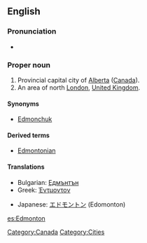 ==English==
{{wikipedia|Edmonton}}
{{wikipedia|Edmonton, London}}

===Pronunciation===
* {{audio|en-ca-Edmonton.ogg|Audio (CA)}}

===Proper noun===
{{en-proper noun}}

# Provincial capital city of [[Alberta]] ([[Canada]]).
# An area of north [[London]], [[United Kingdom]].

====Synonyms====
* {{sense|Canada}} [[Edmonchuk]] {{qualifier|nickname|informal}}

====Derived terms====
* [[Edmontonian]]

====Translations====
{{trans-top|city in Canada}}
* Bulgarian: [[Едмънтън]]
* Greek: [[Έντμοντον]]
{{trans-mid}}
* Japanese: [[エドモントン]] (Edomonton)
{{trans-bottom}}

[[Category:Canada]]
[[Category:Cities]]

[[es:Edmonton]]